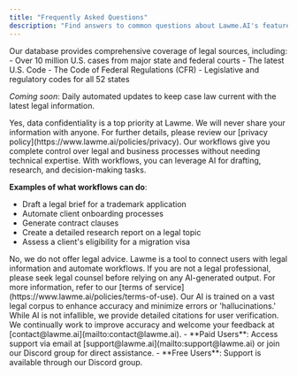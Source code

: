 ```yaml
---
title: "Frequently Asked Questions"  
description: "Find answers to common questions about Lawme.AI's features, data sources, and usage."
---
```



<AccordionGroup>

<Accordion title="What legal sources are included?">
   Our database provides comprehensive coverage of legal sources, including:
   - Over 10 million U.S. cases from major state and federal courts
   - The latest U.S. Code
   - The Code of Federal Regulations (CFR)
   - Legislative and regulatory codes for all 52 states

   *Coming soon*: Daily automated updates to keep case law current with the latest legal information.
</Accordion>

<Accordion title="Is my data secure and confidential?">
   Yes, data confidentiality is a top priority at Lawme. We will never share your information with anyone. For further details, please review our [privacy policy](https://www.lawme.ai/policies/privacy).
</Accordion>

<Accordion title="What can I do with workflows on Lawme?">
   Our workflows give you complete control over legal and business processes without needing technical expertise. With workflows, you can leverage AI for drafting, research, and decision-making tasks.

   **Examples of what workflows can do**:
   - Draft a legal brief for a trademark application
   - Automate client onboarding processes
   - Generate contract clauses
   - Create a detailed research report on a legal topic
   - Assess a client's eligibility for a migration visa

</Accordion>

<Accordion title="Does Lawme provide legal advice?">
   No, we do not offer legal advice. Lawme is a tool to connect users with legal information and automate workflows. If you are not a legal professional, please seek legal counsel before relying on any AI-generated output. For more information, refer to our [terms of service](https://www.lawme.ai/policies/terms-of-use).
</Accordion>

<Accordion title="How accurate are the results from Lawme?">
   Our AI is trained on a vast legal corpus to enhance accuracy and minimize errors or 'hallucinations.' While AI is not infallible, we provide detailed citations for user verification. We continually work to improve accuracy and welcome your feedback at [contact@lawme.ai](mailto:contact@lawme.ai).
</Accordion>

<Accordion title="How can I get support?">
   - **Paid Users**: Access support via email at [support@lawme.ai](mailto:support@lawme.ai) or join our Discord group for direct assistance.
   - **Free Users**: Support is available through our Discord group.

</Accordion>

</AccordionGroup> 